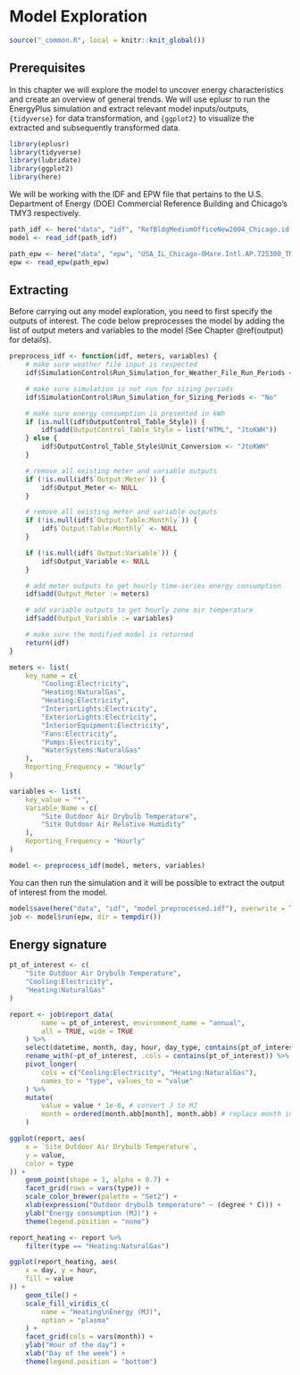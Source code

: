 # Model Exploration {#explore}

```r
source("_common.R", local = knitr::knit_global())
```

## Prerequisites

In this chapter we will explore the model to uncover energy characteristics and
create an overview of general trends. We will use eplusr to run the EnergyPlus
simulation and extract relevant model inputs/outputs, `{tidyverse}` for data
transformation, and `{ggplot2}` to visualize the extracted and subsequently
transformed data.

```r
library(eplusr)
library(tidyverse)
library(lubridate)
library(ggplot2)
library(here)
```

We will be working with the IDF and EPW file that pertains to the U.S.
Department of Energy (DOE) Commercial Reference Building and Chicago's TMY3
respectively.

```r
path_idf <- here("data", "idf", "RefBldgMediumOfficeNew2004_Chicago.idf")
model <- read_idf(path_idf)

path_epw <- here("data", "epw", "USA_IL_Chicago-OHare.Intl.AP.725300_TMY3.epw")
epw <- read_epw(path_epw)
```

## Extracting

Before carrying out any model exploration, you need to first specify the outputs
of interest. The code below preprocesses the model by adding the list of output
meters and variables to the model (See Chapter \@ref(output) for details).

```r
preprocess_idf <- function(idf, meters, variables) {
    # make sure weather file input is respected
    idf$SimulationControl$Run_Simulation_for_Weather_File_Run_Periods <- "Yes"

    # make sure simulation is not run for sizing periods
    idf$SimulationControl$Run_Simulation_for_Sizing_Periods <- "No"

    # make sure energy consumption is presented in kWh
    if (is.null(idf$OutputControl_Table_Style)) {
        idf$add(OutputControl_Table_Style = list("HTML", "JtoKWH"))
    } else {
        idf$OutputControl_Table_Style$Unit_Conversion <- "JtoKWH"
    }

    # remove all existing meter and variable outputs
    if (!is.null(idf$`Output:Meter`)) {
        idf$Output_Meter <- NULL
    }

    # remove all existing meter and variable outputs
    if (!is.null(idf$`Output:Table:Monthly`)) {
        idf$`Output:Table:Monthly` <- NULL
    }

    if (!is.null(idf$`Output:Variable`)) {
        idf$Output_Variable <- NULL
    }

    # add meter outputs to get hourly time-series energy consumption
    idf$add(Output_Meter := meters)

    # add variable outputs to get hourly zone air temperature
    idf$add(Output_Variable := variables)

    # make sure the modified model is returned
    return(idf)
}

meters <- list(
    key_name = c(
        "Cooling:Electricity",
        "Heating:NaturalGas",
        "Heating:Electricity",
        "InteriorLights:Electricity",
        "ExteriorLights:Electricity",
        "InteriorEquipment:Electricity",
        "Fans:Electricity",
        "Pumps:Electricity",
        "WaterSystems:NaturalGas"
    ),
    Reporting_Frequency = "Hourly"
)

variables <- list(
    key_value = "*",
    Variable_Name = c(
        "Site Outdoor Air Drybulb Temperature",
        "Site Outdoor Air Relative Humidity"
    ),
    Reporting_Frequency = "Hourly"
)

model <- preprocess_idf(model, meters, variables)
```

You can then run the simulation and it will be possible to extract the output of
interest from the model.

```r
model$save(here("data", "idf", "model_preprocessed.idf"), overwrite = TRUE)
job <- model$run(epw, dir = tempdir())
```

## Energy signature

```r
pt_of_interest <- c(
    "Site Outdoor Air Drybulb Temperature",
    "Cooling:Electricity",
    "Heating:NaturalGas"
)

report <- job$report_data(
        name = pt_of_interest, environment_name = "annual",
        all = TRUE, wide = TRUE
    ) %>%
    select(datetime, month, day, hour, day_type, contains(pt_of_interest)) %>%
    rename_with(~pt_of_interest, .cols = contains(pt_of_interest)) %>%
    pivot_longer(
        cols = c("Cooling:Electricity", "Heating:NaturalGas"),
        names_to = "type", values_to = "value"
    ) %>%
    mutate(
        value = value * 1e-6, # convert J to MJ
        month = ordered(month.abb[month], month.abb) # replace month index with month name
    )
```

```r
ggplot(report, aes(
    x = `Site Outdoor Air Drybulb Temperature`,
    y = value,
    color = type
)) +
    geom_point(shape = 1, alpha = 0.7) +
    facet_grid(rows = vars(type)) +
    scale_color_brewer(palette = "Set2") +
    xlab(expression("Outdoor drybulb temperature" ~ (degree * C))) +
    ylab("Energy consumption (MJ)") +
    theme(legend.position = "none")
```

```r
report_heating <- report %>%
    filter(type == "Heating:NaturalGas")

ggplot(report_heating, aes(
    x = day, y = hour,
    fill = value
)) +
    geom_tile() +
    scale_fill_viridis_c(
        name = "Heating\nEnergy (MJ)",
        option = "plasma"
    ) +
    facet_grid(cols = vars(month)) +
    ylab("Hour of the day") +
    xlab("Day of the week") +
    theme(legend.position = "bottom")
```
